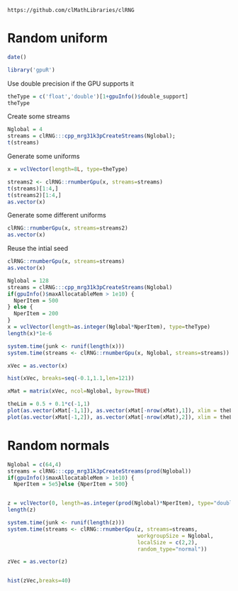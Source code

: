 <!--
%\VignetteEngine{knitr::knitr}
%\VignetteIndexEntry{Random uniform}
-->


`https://github.com/clMathLibraries/clRNG`

# Random uniform

```r
date()
```


```r
library('gpuR')
```

Use double precision if the GPU supports it
```r
theType = c('float','double')[1+gpuInfo()$double_support]
theType
```

Create some streams
```r
Nglobal = 4
streams = clRNG:::cpp_mrg31k3pCreateStreams(Nglobal);
t(streams)
```

Generate some uniforms
```r
x = vclVector(length=8L, type=theType)

streams2 <- clRNG::rnumberGpu(x, streams=streams)
t(streams)[1:4,]
t(streams2)[1:4,]
as.vector(x)
```
Generate some different uniforms
```r
clRNG::rnumberGpu(x, streams=streams2)
as.vector(x)
```

Reuse the intial seed
```r
clRNG::rnumberGpu(x, streams=streams)
as.vector(x)
```

```r


Nglobal = 128
streams = clRNG:::cpp_mrg31k3pCreateStreams(Nglobal)
if(gpuInfo()$maxAllocatableMem > 1e10) {
  NperItem = 500
} else {
  NperItem = 200
}
x = vclVector(length=as.integer(Nglobal*NperItem), type=theType)
length(x)*1e-6

system.time(junk <- runif(length(x)))
system.time(streams <- clRNG::rnumberGpu(x, Nglobal, streams=streams))

xVec = as.vector(x)

hist(xVec, breaks=seq(-0.1,1.1,len=121))

xMat = matrix(xVec, ncol=Nglobal, byrow=TRUE)

theLim = 0.5 + 0.1*c(-1,1)
plot(as.vector(xMat[-1,1]), as.vector(xMat[-nrow(xMat),1]), xlim = theLim, ylim=theLim, pch='.')
plot(as.vector(xMat[-1,2]), as.vector(xMat[-nrow(xMat),2]), xlim = theLim, ylim=theLim, pch='.')

```

# Random normals
```r
Nglobal = c(64,4)
streams = clRNG:::cpp_mrg31k3pCreateStreams(prod(Nglobal))
if(gpuInfo()$maxAllocatableMem > 1e10) {
  NperItem = 5e5}else {NperItem = 500}


z = vclVector(0, length=as.integer(prod(Nglobal)*NperItem), type="double")
length(z)

system.time(junk <- runif(length(z)))
system.time(streams <- clRNG::rnumberGpu(z, streams=streams, 
                                         workgroupSize = Nglobal,
                                         localSize = c(2,2),
                                         random_type="normal"))
```


```r

zVec = as.vector(z)


hist(zVec,breaks=40)
```














